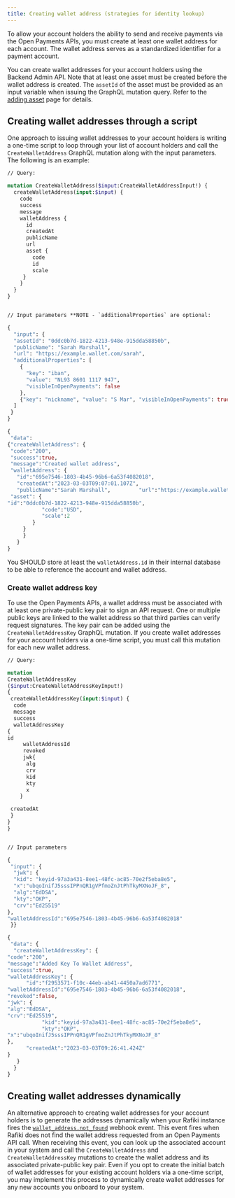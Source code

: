 ```yaml
---
title: Creating wallet address (strategies for identity lookup)
---
```




To allow your account holders the ability to send and receive payments via the Open Payments APIs, you must create at least one wallet address for each account. The wallet address serves as a standardized identifier for a payment account.

You can create wallet addresses for your account holders using the Backend Admin API. Note that at least one asset must be created before the wallet address is created. The `assetId` of the asset must be provided as an input variable when issuing the GraphQL mutation query. Refer to the [adding asset](/integration/deploy-to-prod/running-your-instance/adding-asset) page for details.

## Creating wallet addresses through a script

One approach to issuing wallet addresses to your account holders is writing a one-time script to loop through your list of account holders and call the `CreateWalletAddress` GraphQL mutation along with the input parameters. The following is an example:

<CodeBlock title="Example CreateWalletAddress Mutation">

```graphql
// Query:

mutation CreateWalletAddress($input:CreateWalletAddressInput!) {
  createWalletAddress(input:$input) {
    code
    success
    message
    walletAddress {
      id
      createdAt
      publicName
      url
      asset {
        code
        id
        scale
     }
    }
  }
}


// Input parameters **NOTE - `additionalProperties` are optional:

{
  "input": {
  "assetId": "0ddc0b7d-1822-4213-948e-915dda58850b",
  "publicName": "Sarah Marshall",
  "url": "https://example.wallet.com/sarah",
  "additionalProperties": [
    {
      "key": "iban",
      "value": "NL93 8601 1117 947",
      "visibleInOpenPayments": false
    },
    {"key": "nickname", "value": "S Mar", "visibleInOpenPayments": true }
  ]
 }
}

```

</CodeBlock>

<CodeBlock title="Example Successful Response">

```graphql
{
 "data":
{"createWalletAddress": {
 "code":"200",
 "success":true,
 "message":"Created wallet address",
 "walletAddress": {
   "id":"695e7546-1803-4b45-96b6-6a53f4082018",
   "createdAt":"2023-03-03T09:07:01.107Z",
   "publicName":"Sarah Marshall",         "url":"https://example.wallet.com/sarah",
 "asset": {
"id":"0ddc0b7d-1822-4213-948e-915dda58850b",
           "code":"USD",
           "scale":2
        }
   	 }
     }
   }
}

```

</CodeBlock>

You SHOULD store at least the `walletAddress.id` in their internal database to be able to reference the account and wallet address.

### Create wallet address key

To use the Open Payments APIs, a wallet address must be associated with at least one private-public key pair to sign an API request. One or multiple public keys are linked to the wallet address so that third parties can verify request signatures. The key pair can be added using the `CreateWalletAddressKey` GraphQL mutation. If you create wallet addresses for your account holders via a one-time script, you must call this mutation for each new wallet address.

<CodeBlock title="Example CreateWalletAddressKey Mutation">

```graphql
// Query:

mutation
CreateWalletAddressKey
($input:CreateWalletAddressKeyInput!)
{
 createWalletAddressKey(input:$input) {
  code
  message
  success
  walletAddressKey
{
id
     walletAddressId
     revoked
     jwk{
      alg
      crv
      kid
      kty
      x
    }

 createdAt
 }
}
}


// Input parameters

{
 "input": {
  "jwk": {
  "kid": "keyid-97a3a431-8ee1-48fc-ac85-70e2f5eba8e5",
  "x":"ubqoInifJ5sssIPPnQR1gVPfmoZnJtPhTkyMXNoJF_8",
  "alg":"EdDSA",
  "kty":"OKP",
  "crv":"Ed25519"
},
"walletAddressId":"695e7546-1803-4b45-96b6-6a53f4082018"
 }}

```

</CodeBlock>

<CodeBlock title="Example Successful Response">

```graphql
{
 "data": {
  "createWalletAddressKey": {
"code":"200",
"message":"Added Key To Wallet Address",
"success":true,
"walletAddressKey": {
      "id":"f2953571-f10c-44eb-ab41-4450a7ad6771",
"walletAddressId":"695e7546-1803-4b45-96b6-6a53f4082018",
"revoked":false,
"jwk": {
"alg":"EdDSA",
"crv":"Ed25519",
           "kid":"keyid-97a3a431-8ee1-48fc-ac85-70e2f5eba8e5",
           "kty":"OKP",
"x":"ubqoInifJ5sssIPPnQR1gVPfmoZnJtPhTkyMXNoJF_8"
},
      "createdAt":"2023-03-03T09:26:41.424Z"
}
   }
  }
}


```

</CodeBlock>

## Creating wallet addresses dynamically

An alternative approach to creating wallet addresses for your account holders is to generate the addresses dynamically when your Rafiki instance fires the [`wallet_address.not_found`](/integration/deploy-to-prod/endpoints/webhook-events) webhook event. This event fires when Rafiki does not find the wallet address requested from an Open Payments API call. When receiving this event, you can look up the associated account in your system and call the `CreateWalletAddress` and `CreateWalletAddressKey` mutations to create the wallet address and its associated private-public key pair. Even if you opt to create the initial batch of wallet addresses for your existing account holders via a one-time script, you may implement this process to dynamically create wallet addresses for any new accounts you onboard to your system.
